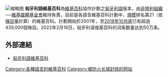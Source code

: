 {{Unreferenced|time=2020-10-31T05:03:29+00:00}}
[[File:Wikipedia-logo-500000-hu-17.svg|缩略图]]
'''匈牙利語維基百科'''為[[維基百科|維基百科]]協作計劃之[[匈牙利語|匈牙利語]]版本，由[[非營利組織|非營利組織]]──[[維基媒體基金會|維基媒體基金會]]維持負責。目前是各語言維基百科計劃中，[[規模|規模]]排名第21（依[[條目|條目]]量計算）的維基百科。計劃開始於2001年，至[[2018年10月底|2018年10月底]]已有超過439,000個條目。2022年2月18日，匈牙利语维基百科的词条数量达到50万条。

== 外部連結 ==
* [https://hu.wikipedia.org/wiki/Kezd%C5%91lap 匈牙利語維基百科] {{Wayback|url=https://hu.wikipedia.org/wiki/Kezd%C5%91lap |date=20060204072738 }}

{{Wikipedia-stub}}

{{Wikipedia Editions}}

[[Category:各種語言的維基百科|Category:各種語言的維基百科]]
[[Category:被防火长城封锁的网站|Category:被防火长城封锁的网站]]